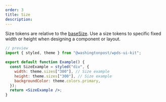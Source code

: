 ```yaml
---
order: 3
title: Size
description:
---
```


Size tokens are relative to the [baseSize](/foundations/base).
Use a size tokens to specific fixed width or height when designing a component or layout.

```jsx
// preview
import { styled, theme } from "@washingtonpost/wpds-ui-kit";

export default function Example() {
  const SizeExample = styled("div", {
    width: theme.sizes["300"], // Size example
    height: theme.sizes["300"], // Size example
    backgroundColor: theme.colors.primary,
  });
  return <SizeExample />;
}
```

<Table
  headers={["Name", "Value", "Description"]}
  useTokenData={true}
  data={"size"}
/>
